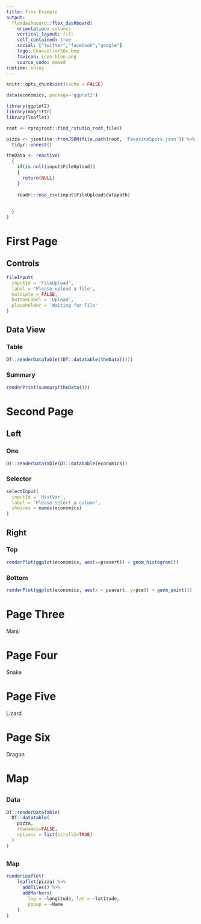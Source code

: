 ```yaml
---
title: Flex Example
output:
  flexdashboard::flex_dashboard:
    orientation: columns
    vertical_layout: fill
    self_contained: true
    social: ["twitter","facebook","google"]
    logo: Chancellor50x.bmp
    favicon: icon-blue.png
    source_code: embed
runtime: shiny
---
```


```r
knitr::opts_chunk$set(cache = FALSE)
```

```r
data(economics, package='ggplot2')

```
```r
library(ggplot2)
library(magrittr)
library(leaflet)

```
```r
root <- rprojroot::find_rstudio_root_file()

```

```r
pizza <- jsonlite::fromJSON(file.path(root, 'FavoriteSpots.json')) %>% 
  tidyr::unnest()
```
```r
theData <- reactive(
  {
    if(is.null(input$FileUpload))
    {
      return(NULL)
    }
    
    readr::read_csv(input$FileUpload$datapath)
    
    
  }
)

```

# First Page

## Controls {.sidebar data-width=300}

```r
fileInput(
  inputId = 'FileUpload',
  label = 'Please upload a file',
  multiple = FALSE,
  buttonLabel = 'Upload',
  placeholder = 'Waiting for File'
)

```

## Data View {.tabset}

### Table

```r
DT::renderDataTable((DT::datatable(theData())))

```

### Summary

```r
renderPrint(summary(theData()))

```

# Second Page

## Left

### One

```r
DT::renderDataTable(DT::datatable(economics))

```

### Selector {data-height=250}
```r
selectInput(
  inputId = 'HistVar',
  label = 'Please select a column',
  choices = names(economics)
)

```

## Right

### Top

```r
renderPlot(ggplot(economics, aes(x=psavert)) + geom_histogram())


```

### Bottom

```r
renderPlot(ggplot(economics, aes(x = psavert, y=pce)) + geom_point())
```

# Page Three {data-navmenu="Menu A"}

Manji

# Page Four {data-navmenu="Menu A"}

Snake

# Page Five {data-navmenu="Menu b"}

Lizard

# Page Six {data-navmenu="Menu b"}

Dragon

# Map

##

### Data

```r
DT::renderDataTable(
  DT::datatable(
    pizza,
    rownames=FALSE,
    options = list(scrollX=TRUE)
  )
)

```

## 

### Map

```r
renderLeaflet(
    leaflet(pizza) %>%
      addTiles() %>%
      addMarkers(
        lng = ~longitude, lat = ~latitude,
        popup = ~Name
    )
)


```
